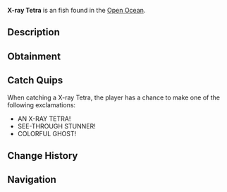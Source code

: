 {{FishInfobox
|image          = X-ray Tetra.png
|rarity         = Exotic
|sea            = Second Sea
|location       = [[Open Ocean]]
|sublocation    = 
|sources        = Fishing Rod
|radar_location = 
|prog_speed     = -78
|xp             = 2375
|weather        = Windy
|time           = Day
|season         = Summer
|bait           = Sapphire Krill
|base_weight    = 750
|base_value     = 4750
|weight_range   = 450
|base_chance    = 2
|base_resil     = 12
}}
'''X-ray Tetra''' is an {{Rarity|Exotic}} fish found in the [[Open Ocean]].

== Description ==
{{Description|A transparent fish with a colorful hue inside, light blue fins, and vibrant eyes.|Bestiary Entry}}

== Obtainment ==
{{Description|It glows where the winds whip the waves.|Bestiary Hint}}
{{Fish Availability|
Apex Fish Hunt/Apex Leviathan
Narwhal Hunt/Beluga/Second Sea
Narwhal Hunt/Magician Narwhal/Second Sea
Narwhal Hunt/Narwhal/Second Sea
Open Ocean
Open Ocean/Sea Leviathan
|top_rods      = 
Great Rod of Oscar\14366.56\101774;
Astralhook Rod\13471.81\102462.77;
Azure Of Lagoon\12176.56\103075.1;
Free Spirit Rod\12102.83\102681.21;
Fang of the Eclipse\11765.76\100881.42;
Resourceful Rod\7821.99\66166.78;
Wildflower Rod\9962.83\94689.65;
Verdant Shear Rod\9689.88\92095.44;
Frog Rod\9560.81\90975.78;
Blazebringer Rod\10127.18\87586.76;
Trident Rod\7093.36\60983.22;
Seraphic Rod\6757.4\57823.86;
Challenger's Rod\6632.71\56283.28;
Ethereal Prism Rod\6598.56\56415.78;
No-Life Rod\6306.49\53456.28;
Rod Of The Forgotten Fang\5971.5\51047.24;
Rod Of The Exalted One\5774.32\49606.68;
Rod Of The Depths\5508.83\46946.69;
Depthseeker Rod\5496.2\45806.03;
Avalanche Rod\5257.94\43716.4;
Volcanic Rod\5250.89\44358.79;
Zeus Rod\5133.51\43367.22;
Steady Rod\5004.38\38492
|recommended   = Astralhook Rod
}}

== Catch Quips ==
When catching a X-ray Tetra, the player has a chance to make one of the following exclamations:
* AN X-RAY TETRA!
* SEE-THROUGH STUNNER!
* COLORFUL GHOST!

== Change History ==
{{Change History|{{subst:Current Version}}}}

== Navigation ==
{{Fish Navbox|Open Ocean}}